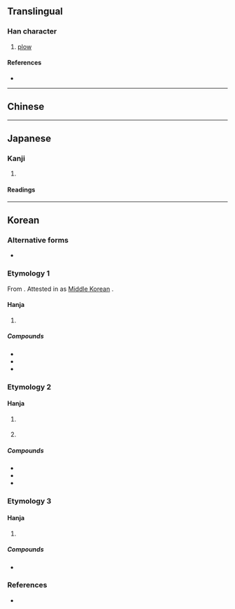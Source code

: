{{also|犁}}
{{character info/new}}
==Translingual==

===Han character===
{{Han char|rn=93|rad=牛|as=08|sn=12|four=|canj=HHHQ|ids=⿱𥝢牛}}

# [[plow]]

====References====
* {{Han ref|kx=0701.200|dkj=20048|dj=1115.060|hdz=31813.100|uh=7282|ud=29314}}

----

==Chinese==
{{zh-see|犁|v}}

----

==Japanese==

===Kanji===
{{ja-kanji|grade=|rs=牛08}}

# {{defn|lang=ja|sort=牛08}}

====Readings====
{{ja-readings
|on=り, れい, りゅう
|kun=すき
}}

----

==Korean==

===Alternative forms===
* {{l|ko|犁}} {{q|Variant form in South Korea}}

===Etymology 1===
From {{der|ko|ltc|-}} {{ltc-l|犂}}. Attested in {{w2|ko|s:훈몽자회/器皿|훈몽자회／訓蒙字會|tr=-}} as [[Middle Korean]] {{m|okm|례|tr=lyey}}.

====Hanja====
{{ko-hanja-search}}
{{ko-hanja|쟁기|려||여}}

# {{lb|ko|literary}} {{hanja form of|[[려]]/[[여]]|[[plough]]}}

=====Compounds=====
{{der-top3|Compounds}}
* {{ko-l|[[여단]]/[[려단]]|犂旦}}
* {{ko-l|[[여명]]/[[려명]]|犂明}}
* {{ko-l|[[여흑]]/[[려흑]]|犂黑}}
{{der-bottom}}

===Etymology 2===

====Hanja====
{{ko-hanja|얼룩소|리||이}}

# {{lb|ko|literary}} {{hanja form of|[[리]]/[[이]]|[[spotted]] [[cow]]}}
# {{lb|ko|literary}} {{hanja form of|[[리]]/[[이]]|[[speckle]]s on the [[skin]] of an [[elderly]] [[person]]}}

=====Compounds=====
{{der-top3|Compounds}}
* {{ko-l|[[이로]]/[[리로]]|犂老}}
* {{ko-l|[[이서]]/[[리서]]|犂鼠}}
* {{ko-l|[[이우]]/[[리우]]|犂牛}}
{{der-bottom}}

===Etymology 3===

====Hanja====
{{ko-hanja|떨다|떨|류||유}}

# {{lb|ko|literary}} {{hanja form of|[[류]]/[[유]]|to [[tremble]] in [[fear]]}}

=====Compounds=====
* {{ko-l|[[유연]]/[[류연]]|犂然}}

===References===
* {{R:hanjadoc|7059}}